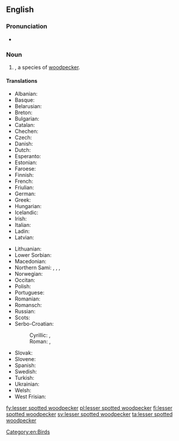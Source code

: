 ==English==
{{rfi}}
{{wikipedia}}
{{wikispecies|Picoides minor}}

===Pronunciation===
* {{IPA|/ˈlɛsə(ɹ)ˈspɒtədˈwədpɛkə(ɹ)/|lang=en}}

===Noun===
{{en-noun|head=[[lesser]] [[spotted]] [[woodpecker]]}}

# {{taxlink|Picoides minor|species|noshow=1}}, a species of [[woodpecker]].

====Translations====
{{trans-top|''Picoides minor''}}
* Albanian: {{t|sq|qukapiku larosh i vogël}}
* Basque: {{t|eu|okil txiki}}
* Belarusian: {{t|be|малы дзяцел}}
* Breton: {{t|br|pilkoad bihan}}
* Bulgarian: {{t|bg|малък пъстър кълвач|tr=mal"k p"st"r k"lvač}}
* Catalan: {{t|ca|picot garser petit|m}}
* Chechen: {{t|ce|леча}}
* Czech: {{t|cs|strakapoud malý}}
* Danish: {{t|da|dværgspætte}}
* Dutch: {{t|nl|kleine bonte specht|m}}
* Esperanto: {{t|eo|malgranda buntpego}}
* Estonian: {{t|et|väike-kirjurähn}}
* Faroese: {{t|fo|dvørgspæta}}
* Finnish: {{t+|fi|pikkutikka}}
* French: {{t+|fr|pic épeichette|m}}
* Friulian: {{t|fur|pic piçul}}
* German: {{t|de|Kleinspecht|m}}
* Greek: {{t|el|νανοτσικλιτάρα}}
* Hungarian: {{t|hu|kis fakopáncs}}
* Icelandic: {{t+|is|stubbspæta}}
* Irish: {{t|ga|mionchnagaire breac}}
* Italian: {{t|it|picchio rosso minore|m}}
* Ladin: {{t|lld|becalen pice}}
* Latvian: {{t|lv|mazais dzenis}}
{{trans-mid}}
* Lithuanian: {{t|lt|mažasis margasis genys}}
* Lower Sorbian: {{t|dsb|mały šnapac}}
* Macedonian: {{t|mk|мал клукаjдрвец|tr=mal klukajdrvec}}
* Northern Sami: {{t|se|uhcačáihni}}, {{t|se|cizáščáihni}}, {{t|se|uhcagirječáihni}}, {{t|se|deaggačáihni}}
* Norwegian: {{t|no|dvergspett}}
* Occitan: {{t|oc|pic pichòt}}
* Polish: {{t|pl|dzięciołek}}
* Portuguese: {{t|pt|pica-pau malhado pequeno|m}}
* Romanian: {{t+|ro|ciocănitoare}}
* Romansch: {{t|rm|pitgalain pitschen}}
* Russian: {{t|ru|ма́лый дя́тел}}
* Scots: {{t|sco|cnag bheag}}
* Serbo-Croatian:
*: Cyrillic: {{t|sh|мали детлић|sc=Cyrl}}, {{t|sh|мали дјетао|sc=Cyrl}}
*: Roman: {{t|sh|mali detlić}}, {{t|sh|mali djetao}}
* Slovak: {{t|sk|ďateľ malý}}
* Slovene: {{t|sl|mali detel}}
* Spanish: {{t|es|pico menor|m}}
* Swedish: {{t+|sv|mindre hackspett}}
* Turkish: {{t+|tr|küçük ağaçkakan}}
* Ukrainian: {{t|uk|дятел малий|tr=djatel malij}}
* Welsh: {{t|cy|cnocell fraith leiaf}}
* West Frisian: {{t|fy|lytse eksterspjocht}}
{{trans-bottom}}

[[Category:en:Birds]]

[[fy:lesser spotted woodpecker]]
[[pl:lesser spotted woodpecker]]
[[fi:lesser spotted woodpecker]]
[[sv:lesser spotted woodpecker]]
[[ta:lesser spotted woodpecker]]
